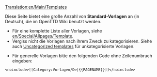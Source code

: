 [[Translation:en/Main/Templates]]

Diese Seite bietet eine große Anzahl von '''Standard-Vorlagen''' an (in Deutsch), die im OpenTTD Wiki benutzt werden.

* Für eine komplette Liste aller Vorlagen, siehe [[en/Special/Allpages/Template]]. 
* Vergiss nicht die Vorlagen nach ihrem Zweck zu kategorisieren. Siehe auch [[en/Special/Uncategorizedtemplates|Uncategorized templates]] für unkategorisierte Vorlagen.


* Für generelle Vorlagen bitte den folgenden Code ohne Zeilenumbruch eingeben: 
<pre>
<noinclude>[[Category:Vorlagen/De|{{PAGENAME}}]]</noinclude>
</pre>